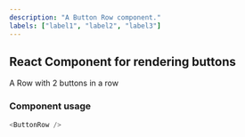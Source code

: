 ```yaml
---
description: "A Button Row component."
labels: ["label1", "label2", "label3"]
---
```



## React Component for rendering buttons

A Row with 2 buttons in a row

### Component usage

```js
<ButtonRow />
```

